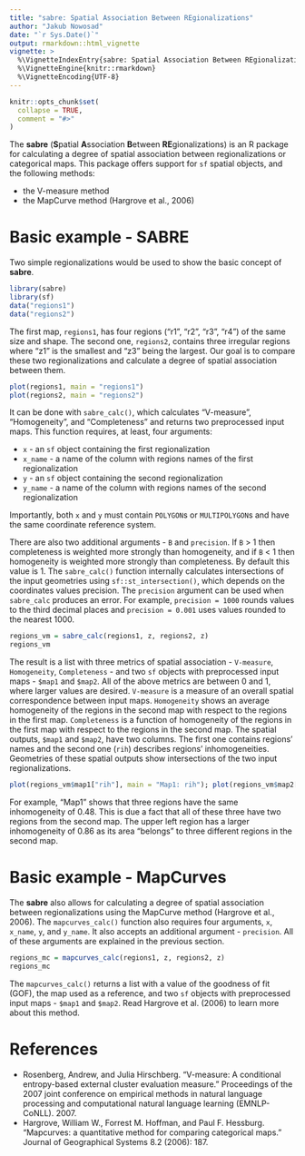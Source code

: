 ```yaml
---
title: "sabre: Spatial Association Between REgionalizations"
author: "Jakub Nowosad"
date: "`r Sys.Date()`"
output: rmarkdown::html_vignette
vignette: >
  %\VignetteIndexEntry{sabre: Spatial Association Between REgionalizations}
  %\VignetteEngine{knitr::rmarkdown}
  %\VignetteEncoding{UTF-8}
---
```


```r
knitr::opts_chunk$set(
  collapse = TRUE,
  comment = "#>"
)
```

<!--Introduction-->
<!--Jakub Nowosad and Tomasz Stepinski (2018). sabre: Spatial Association Between REgionalizations. R package version 0.1.0.-->

The **sabre** (**S**patial **A**ssociation **B**etween **RE**gionalizations) is an R package for calculating a degree of spatial association between regionalizations or categorical maps.
This package offers support for `sf` spatial objects, and the following methods:

- the V-measure method <!--ref to our paper-->
- the MapCurve method (Hargrove et al., 2006)

# Basic example - SABRE

Two simple regionalizations would be used to show the basic concept of **sabre**.

```r
library(sabre)
library(sf)
data("regions1")
data("regions2")
```

The first map, `regions1`, has four regions ("r1", "r2", "r3", "r4") of the same size and shape. 
The second one, `regions2`, contains three irregular regions where "z1" is the smallest and "z3" being the largest.
Our goal is to compare these two regionalizations and calculate a degree of spatial association between them.

```r
plot(regions1, main = "regions1")
plot(regions2, main = "regions2")
```

It can be done with `sabre_calc()`, which calculates "V-measure", "Homogeneity", and "Completeness" and returns two preprocessed input maps. 
This function requires, at least, four arguments:

* `x` - an `sf` object containing the first regionalization
* `x_name` - a name of the column with regions names of the first regionalization
* `y` - an `sf` object containing the second regionalization
* `y_name` -  a name of the column with regions names of the second regionalization

Importantly, both `x` and `y` must contain `POLYGON`s or `MULTIPOLYGON`s and have the same coordinate reference system.

There are also two additional arguments - `B` and `precision`.
If `B` > 1 then completeness is weighted more strongly than homogeneity, and if `B` < 1 then homogeneity is weighted more strongly than completeness.
By default this value is 1.
The `sabre_calc()` function internally calculates intersections of the input geometries using `sf::st_intersection()`, which depends on the coordinates values precision. 
The `precision` argument can be used when `sabre_calc` produces an error.
For example, `precision = 1000` rounds values to the third decimal places and `precision = 0.001` uses values rounded to the nearest 1000.

```r
regions_vm = sabre_calc(regions1, z, regions2, z)
regions_vm
```

The result is a list with three metrics of spatial association - `V-measure`, `Homogeneity`, `Completeness` - and two `sf` objects with preprocessed input maps - `$map1` and `$map2`.
All of the above metrics are between 0 and 1, where larger values are desired.
`V-measure` is a measure of an overall spatial correspondence between input maps.
`Homogeneity` shows an average homogeneity of the regions in the second map with respect to the regions in the first map.
`Completeness` is a function of homogeneity of the regions in the first map with respect to the regions in the second map.
The spatial outputs, `$map1` and `$map2`, have two columns. 
The first one contains regions' names and the second one (`rih`) describes regions' inhomogeneities.
Geometries of these spatial outputs show intersections of the two input regionalizations.

```r
plot(regions_vm$map1["rih"], main = "Map1: rih"); plot(regions_vm$map2["rih"], main = "Map2: rih")
```

For example, "Map1" shows that three regions have the same inhomogeneity of 0.48. 
This is due a fact that all of these three have two regions from the second map.
The upper left region has a larger inhomogeneity of 0.86 as its area "belongs" to three different regions in the second map.

# Basic example - MapCurves

The **sabre** also allows for calculating a degree of spatial association between regionalizations using the MapCurve method (Hargrove et al., 2006). 
The `mapcurves_calc()` function also requires four arguments, `x`, `x_name`, `y`, and `y_name`. 
It also accepts an additional argument - `precision`.
All of these arguments are explained in the previous section.

```r
regions_mc = mapcurves_calc(regions1, z, regions2, z)
regions_mc
```

The `mapcurves_calc()` returns a list with a value of the goodness of fit (GOF), the map used as a reference, and two `sf` objects with preprocessed input maps - `$map1` and `$map2`.
Read Hargrove et al. (2006) to learn more about this method.

# References

- Rosenberg, Andrew, and Julia Hirschberg. "V-measure: A conditional entropy-based external cluster evaluation measure." Proceedings of the 2007 joint conference on empirical methods in natural language processing and computational natural language learning (EMNLP-CoNLL). 2007.
- Hargrove, William W., Forrest M. Hoffman, and Paul F. Hessburg. "Mapcurves: a quantitative method for comparing categorical maps." Journal of Geographical Systems 8.2 (2006): 187.
